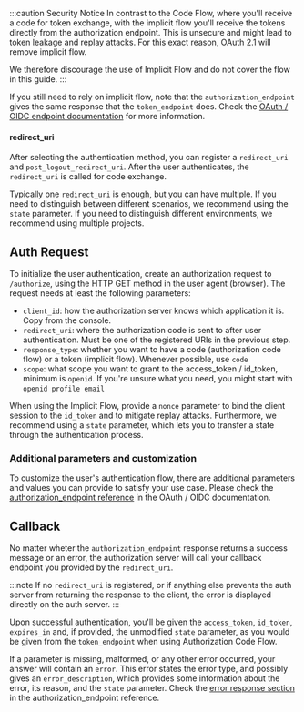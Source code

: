 :::caution Security Notice
In contrast to the Code Flow, where you'll receive a code for token exchange, with the implicit flow you'll receive
the tokens directly from the authorization endpoint. This is unsecure and might lead to token leakage and replay attacks.
For this exact reason, OAuth 2.1 will remove implicit flow.

We therefore discourage the use of Implicit Flow and do not cover the flow in this guide.
:::

If you still need to rely on implicit flow, note that the `authorization_endpoint` gives the same response that the `token_endpoint` does.
Check the [OAuth / OIDC endpoint documentation](/docs/apis/openidoauth/endpoints) for more information.

#### redirect_uri

After selecting the authentication method, you can register a `redirect_uri` and `post_logout_redirect_uri`.
After the user authenticates, the `redirect_uri` is called for code exchange.

Typically one `redirect_uri` is enough, but you can have multiple.
If you need to distinguish between different scenarios,
we recommend using the `state` parameter.
If you need to distinguish different environments, we recommend using multiple projects.

## Auth Request

To initialize the user authentication, create an authorization request to `/authorize`, using the HTTP GET method in the user agent (browser).
The request needs at least the following parameters:

- `client_id`: how the authorization server knows which application it is. Copy from the console.
- `redirect_uri`: where the authorization code is sent to after user authentication. Must be one of the registered URIs in the previous step.
- `response_type`: whether you want to have a code (authorization code flow) or a token (implicit flow). Whenever possible, use `code`
- `scope`: what scope you want to grant to the access_token / id_token, minimum is `openid`. If you're unsure what you need, you might start with `openid profile email`

When using the Implicit Flow, provide a `nonce` parameter to bind the client session to the `id_token` and to mitigate replay attacks.
Furthermore, we recommend using a `state` parameter, which lets
you to transfer a state through the authentication process.

### Additional parameters and customization

To customize the user's authentication flow, there are additional parameters and values you can provide to satisfy your use case.
Please check the [authorization_endpoint reference](/docs/apis/openidoauth/endpoints#authorization_endpoint) in the OAuth / OIDC documentation.

## Callback

No matter wheter the `authorization_endpoint` response returns a success message or an error,
the authorization server will call your callback endpoint you provided by the `redirect_uri`.

:::note
If no `redirect_uri` is registered, or if anything else prevents the auth server from returning the response to the client,
the error is displayed directly on the auth server.
:::

Upon successful authentication, you'll be given the `access_token`, `id_token`, `expires_in` and, if provided, the unmodified `state` parameter, as you would be given from the `token_endpoint` when using Authorization Code Flow.

If a parameter is missing, malformed, or any other error occurred, your answer will contain an `error`.
This error states the error type, and possibly gives an `error_description`, which provides some information about the error, its reason, and the `state` parameter.
Check the [error response section](/docs/apis/openidoauth/endpoints#error-response) in the authorization_endpoint reference.
